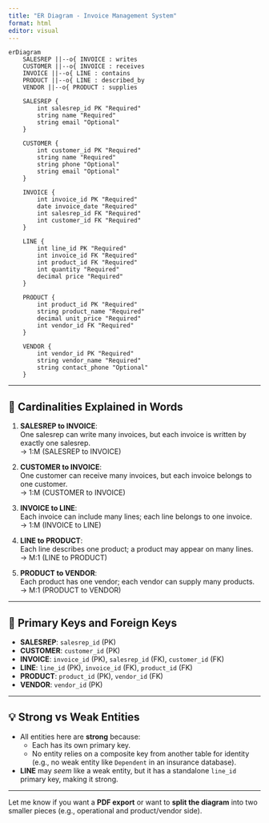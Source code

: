 ```yaml
---
title: "ER Diagram - Invoice Management System"
format: html
editor: visual
---
```


```mermaid
erDiagram
    SALESREP ||--o{ INVOICE : writes
    CUSTOMER ||--o{ INVOICE : receives
    INVOICE ||--o{ LINE : contains
    PRODUCT ||--o{ LINE : described_by
    VENDOR ||--o{ PRODUCT : supplies

    SALESREP {
        int salesrep_id PK "Required"
        string name "Required"
        string email "Optional"
    }

    CUSTOMER {
        int customer_id PK "Required"
        string name "Required"
        string phone "Optional"
        string email "Optional"
    }

    INVOICE {
        int invoice_id PK "Required"
        date invoice_date "Required"
        int salesrep_id FK "Required"
        int customer_id FK "Required"
    }

    LINE {
        int line_id PK "Required"
        int invoice_id FK "Required"
        int product_id FK "Required"
        int quantity "Required"
        decimal price "Required"
    }

    PRODUCT {
        int product_id PK "Required"
        string product_name "Required"
        decimal unit_price "Required"
        int vendor_id FK "Required"
    }

    VENDOR {
        int vendor_id PK "Required"
        string vendor_name "Required"
        string contact_phone "Optional"
    }
```

---

## 🔢 Cardinalities Explained in Words

1. **SALESREP to INVOICE**:  
   One salesrep can write many invoices, but each invoice is written by exactly one salesrep.  
   → 1:M (SALESREP to INVOICE)

2. **CUSTOMER to INVOICE**:  
   One customer can receive many invoices, but each invoice belongs to one customer.  
   → 1:M (CUSTOMER to INVOICE)

3. **INVOICE to LINE**:  
   Each invoice can include many lines; each line belongs to one invoice.  
   → 1:M (INVOICE to LINE)

4. **LINE to PRODUCT**:  
   Each line describes one product; a product may appear on many lines.  
   → M:1 (LINE to PRODUCT)

5. **PRODUCT to VENDOR**:  
   Each product has one vendor; each vendor can supply many products.  
   → M:1 (PRODUCT to VENDOR)

---

## 🔐 Primary Keys and Foreign Keys

- **SALESREP**: `salesrep_id` (PK)  
- **CUSTOMER**: `customer_id` (PK)  
- **INVOICE**: `invoice_id` (PK), `salesrep_id` (FK), `customer_id` (FK)  
- **LINE**: `line_id` (PK), `invoice_id` (FK), `product_id` (FK)  
- **PRODUCT**: `product_id` (PK), `vendor_id` (FK)  
- **VENDOR**: `vendor_id` (PK)

---

## 💡 Strong vs Weak Entities

- All entities here are **strong** because:
  - Each has its own primary key.
  - No entity relies on a composite key from another table for identity (e.g., no weak entity like `Dependent` in an insurance database).
- **LINE** may *seem* like a weak entity, but it has a standalone `line_id` primary key, making it strong.

---

Let me know if you want a **PDF export** or want to **split the diagram** into two smaller pieces (e.g., operational and product/vendor side).
